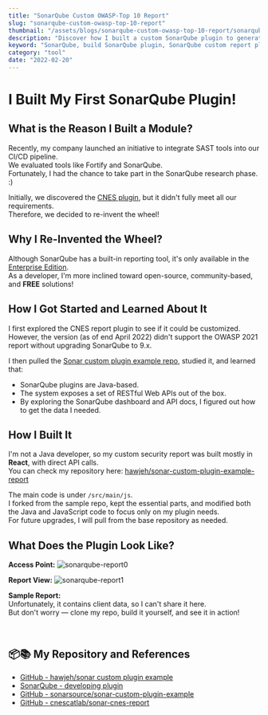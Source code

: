 ```yaml
---
title: "SonarQube Custom OWASP-Top 10 Report"
slug: "sonarqube-custom-owasp-top-10-report"
thumbnail: "/assets/blogs/sonarqube-custom-owasp-top-10-report/sonarqube-logo.png"
description: "Discover how I built a custom SonarQube plugin to generate security reports tailored to OWASP Top 10 using React and REST APIs"
keyword: "SonarQube, build SonarQube plugin, SonarQube custom report plugin, SonarQube OWASP Top 10 report, SonarQube plugin development, SonarQube React plugin"
category: "tool"
date: "2022-02-20"
---
```


# I Built My First SonarQube Plugin!


## What is the Reason I Built a Module?

Recently, my company launched an initiative to integrate SAST tools into our CI/CD pipeline.  
We evaluated tools like Fortify and SonarQube.  
Fortunately, I had the chance to take part in the SonarQube research phase. :)

Initially, we discovered the [CNES plugin](https://github.com/cnescatlab/sonar-cnes-report), but it didn't fully meet all our requirements.  
Therefore, we decided to re-invent the wheel!


## Why I Re-Invented the Wheel?

Although SonarQube has a built-in reporting tool, it's only available in the [Enterprise Edition](https://www.sonarqube.org/enterprise-edition/).  
As a developer, I'm more inclined toward open-source, community-based, and **FREE** solutions!


## How I Got Started and Learned About It

I first explored the CNES report plugin to see if it could be customized.  
However, the version (as of end April 2022) didn't support the OWASP 2021 report without upgrading SonarQube to 9.x.

I then pulled the [Sonar custom plugin example repo](https://github.com/SonarSource/sonar-custom-plugin-example), studied it, and learned that:

- SonarQube plugins are Java-based.
- The system exposes a set of RESTful Web APIs out of the box.
- By exploring the SonarQube dashboard and API docs, I figured out how to get the data I needed.


## How I Built It

I'm not a Java developer, so my custom security report was built mostly in **React**, with direct API calls.  
You can check my repository here: [hawjeh/sonar-custom-plugin-example-report](https://github.com/hawjeh/sonar-custom-plugin-example-report)

The main code is under `/src/main/js`.  
I forked from the sample repo, kept the essential parts, and modified both the Java and JavaScript code to focus only on my plugin needs.  
For future upgrades, I will pull from the base repository as needed.


## What Does the Plugin Look Like?

**Access Point:**
![sonarqube-report0](/assets/blogs/sonarqube-custom-owasp-top-10-report/sonarqube-report0.png)

**Report View:**
![sonarqube-report1](/assets/blogs/sonarqube-custom-owasp-top-10-report/sonarqube-report1.png)

**Sample Report:**  
Unfortunately, it contains client data, so I can't share it here.  
But don't worry — clone my repo, build it yourself, and see it in action!

<br/>

## 📦📚 My Repository and References

- [GitHub - hawjeh/sonar custom plugin example](https://github.com/hawjeh/sonar-custom-plugin-example-report)
- [SonarQube - developing plugin](https://docs.sonarqube.org/latest/extend/developing-plugin/)
- [GitHub - sonarsource/sonar-custom-plugin-example](https://github.com/SonarSource/sonar-custom-plugin-example)
- [GitHub - cnescatlab/sonar-cnes-report](https://github.com/cnescatlab/sonar-cnes-report)